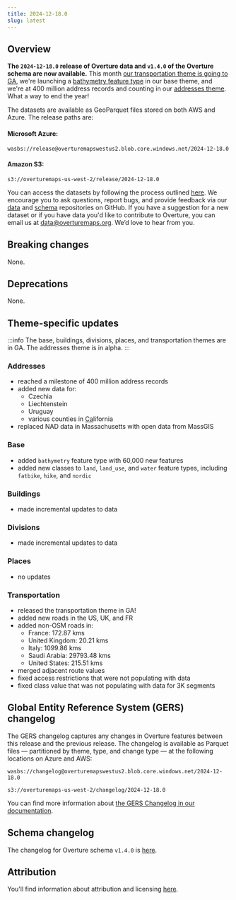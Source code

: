 ```yaml
---
title: 2024-12-18.0
slug: latest
---
```


## Overview

**The `2024-12-18.0` release of Overture data and `v1.4.0` of the Overture schema are now available.** This month [our transportation theme is going to GA](/blog), we're launching a [bathymetry feature type](/schema/reference/base/bathymetry) in our base theme, and we're at 400 million address records and counting in our [addresses theme](/guides/addresses). What a way to end the year!

The datasets are available as GeoParquet files stored on both AWS and Azure. The release paths are:

#### Microsoft Azure:
```
wasbs://release@overturemapswestus2.blob.core.windows.net/2024-12-18.0
```

#### Amazon S3:
```
s3://overturemaps-us-west-2/release/2024-12-18.0
```

You can access the datasets by following the process outlined [here](/getting-data). We encourage you to ask questions, report bugs, and provide feedback via our [data](https://github.com/OvertureMaps/data) and [schema](https://github.com/OvertureMaps/schema) repositories on GitHub. If you have a suggestion for a new dataset or if you have data you'd like to contribute to Overture, you can email us at data@overturemaps.org. We’d love to hear from you.


## Breaking changes

None. 

## Deprecations

 None.

## Theme-specific updates

:::info
The base, buildings, divisions, places, and transportation themes are in GA. The addresses theme is in alpha. 
:::

### Addresses
- reached a milestone of 400 million address records
- added new data for:
    - Czechia
    - Liechtenstein
    - Uruguay
    - various counties in [Ca](https://youtu.be/lWQ4IPPXz2k?feature=shared)lifornia
- replaced NAD data in Massachusetts with open data from MassGIS

### Base
- added `bathymetry` feature type with 60,000 new features
- added new classes to `land`, `land_use`, and `water` feature types, including `fatbike`, `hike`, and `nordic`

### Buildings
- made incremental updates to data

### Divisions
- made incremental updates to data

### Places
- no updates

### Transportation
- released the transportation theme in GA!
- added new roads in the US, UK, and FR 
- added non-OSM roads in:
    - France: 172.87 kms
    - United Kingdom: 20.21 kms 
    - Italy: 1099.86 kms 
    - Saudi Arabia: 29793.48 kms 
    - United States: 215.51 kms
- merged adjacent route values
- fixed access restrictions that were not populating with data
- fixed class value that was not populating with data for 3K segments

## Global Entity Reference System (GERS) changelog

The GERS changelog captures any changes in Overture features between this release and the previous release. The changelog is available as Parquet files &mdash; partitioned by theme, type, and change type &mdash; at the following locations on Azure and AWS:

```
wasbs://changelog@overturemapswestus2.blob.core.windows.net/2024-12-18.0
```
```
s3://overturemaps-us-west-2/changelog/2024-12-18.0
```

You can find more information about [the GERS Changelog in our documentation](https://docs.overturemaps.org/gers/changelog/).

## Schema changelog
The changelog for Overture schema `v1.4.0` is [here](https://github.com/OvertureMaps/schema/releases/tag/v1.4.0). 

## Attribution

You'll find information about attribution and licensing [here](/attribution).
